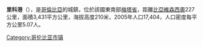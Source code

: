 {{coord|2|56|18|N|73|12|30|W|display=title}}

'''里科港'''（{{lang-es|Puerto Rico}}），是[[哥倫比亞|哥倫比亞]]的城鎮，位於該國東南部[[梅塔省|梅塔省]]，距離[[比亞維森西奧|比亞維森西奧]]227公里，面積3,431平方公里，海拔高度210米，2005年人口17,404，人口密度每平方公里5.07人。

{{Colombia-geo-stub}}
[[Category:哥伦比亚市镇|Category:哥伦比亚市镇]]